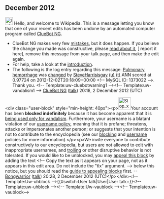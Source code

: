 <article id="37812741" title=User talk:SteveHarrisisgay>
	<talkpage id="37812741" title="User talk:SteveHarrisisgay">


== December 2012 ==
[[Image:Information.svg|left|25px|alt=|link=]] Hello, and welcome to Wikipedia. This is a message letting you know that one of your recent edits has been undone by an automated computer program called [[User:ClueBot NG|ClueBot NG]].
{{clear}}
* ClueBot NG makes very few [[User:ClueBot NG#Information About False Positives|mistakes]], but it does happen. If you believe the change you made was constructive, please [[User:ClueBot NG#Information About False Positives|read about it]], [{{User:ClueBot NG/Warnings/FPReport|1373022}} report it here], remove this message from your talk page, and then make the edit again.
* For help, take a look at the [[Wikipedia:Introduction|introduction]].
* The following is the log entry regarding this message: [[Pulmonary hemorrhage]] was [http://en.wikipedia.org/w/index.php?title=Pulmonary+hemorrhage&amp;diff=526062850&amp;oldid=455752846 changed] by [[Special:Contributions/SteveHarrisisgay|SteveHarrisisgay]] [[User:SteveHarrisisgay|(u)]] [[User talk:SteveHarrisisgay|(t)]] ANN scored at 0.97724 on 2012-12-02T20:18:09+00:00 &lt;!-- MySQL ID: 1373022 --&gt;. Thank you. &lt;!-- Template:uw-cluebotwarning1 --&gt;&lt;!-- Template:uw-vandalism1 --&gt; [[User:ClueBot NG|ClueBot NG]] ([[User talk:ClueBot NG|talk]]) 20:18, 2 December 2012 (UTC)


&lt;div class=&quot;user-block&quot; style=&quot;min-height: 40px&quot;&gt;&lt;p&gt;[[File:Stop x nuvola.svg|left|40px|alt=|link=]]Your account has been '''blocked indefinitely''' because it has become apparent that it is [[Wikipedia:Vandalism-only account|being used only for vandalism]]. Furthermore, your username is a blatant violation of our [[Wikipedia:Username policy|username policy]], meaning that it is profane; threatens, attacks or impersonates another person; or suggests that your intention is not to contribute to the encyclopedia (see our [[Wikipedia:Blocking policy|blocking]] and [[Wikipedia:Username|username]] policies for more information).&lt;/p&gt;&lt;p&gt;We invite everyone to contribute constructively to our encyclopedia, but users are not allowed to edit with inappropriate usernames, and [[Internet trolling|trolling]] or other disruptive behavior is not tolerated. If you would like to be unblocked, you may [[Wikipedia:Appealing a block|appeal this block]] by adding the text &lt;!-- Copy the text as it appears on your page, not as it appears in this edit area. Do not include the &quot;tlx&quot; argument. --&gt;{{tlx|unblock-un|2=''new username''|3=reason=''Your reason here &amp;#126;&amp;#126;&amp;#126;&amp;#126;''}} below this notice, but you should read the [[Wikipedia:Guide to appealing blocks|guide to appealing blocks]] first. --[[User:Bongwarrior|Bongwarrior]] ([[User talk:Bongwarrior|talk]]) 20:28, 2 December 2012 (UTC)&lt;/p&gt;&lt;/div&gt;&lt;!-- Template:Uw-uhblock --&gt;{{#switch:User talk|User|User talk=[[Category:Wikipedians who are indefinitely blocked for a violation of the username policy|{{PAGENAME}}]]}}{{z13}}&lt;!-- Template:uw-uhblock --&gt;&lt;!-- Template:Uw-vaublock --&gt;[[Category:Wikipedians who are indefinitely blocked for a violation of the username policy|{{PAGENAME}}]]{{z18}}&lt;!-- Template:uw-vaublock--&gt;
	</talkpage>
</article>